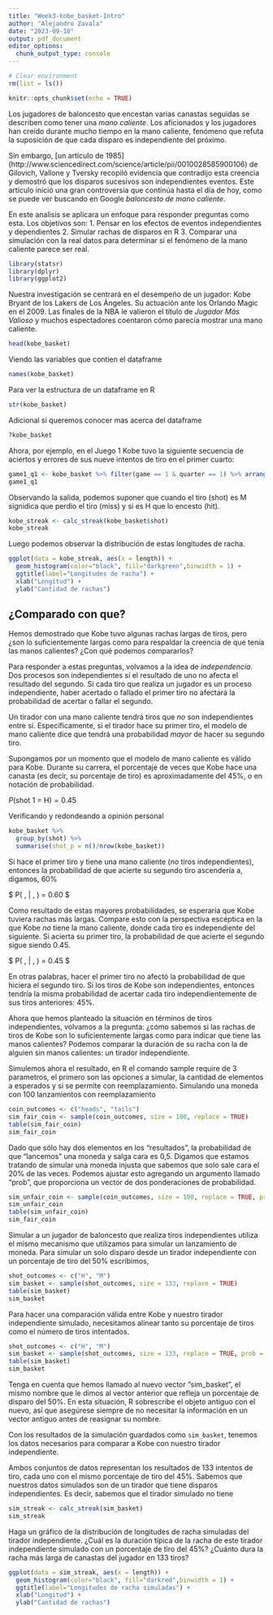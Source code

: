 ```yaml
---
title: "Week3-kobe_basket-Intro"
author: "Alejandro Zavala"
date: "2023-09-10"
output: pdf_document
editor_options: 
  chunk_output_type: console
---
```


```r
# Clear environment
rm(list = ls())

knitr::opts_chunk$set(echo = TRUE)
```

Los jugadores de baloncesto que encestan varias canastas seguidas se describen como tener una *mano caliente*. Los aficionados y los jugadores han creído durante mucho tiempo en la mano caliente, fenómeno que refuta la suposición de que cada disparo es independiente del próximo. 

Sin embargo, [un artículo de 1985] (http://www.sciencedirect.com/science/article/pii/0010028585900106) de Gilovich, Vallone y Tversky recopiló evidencia que contradijo esta creencia y demostró que los disparos sucesivos son independientes
eventos. Este artículo inició una gran controversia que continúa hasta el día de hoy, como se puede
ver buscando en Google *baloncesto de mano caliente*.

En este analisis se aplicara un enfoque para responder preguntas como esta. Los objetivos son:
1. Pensar en los efectos de eventos independientes y dependientes
2. Simular rachas de disparos en R
3. Comparar una simulación con la real datos para determinar si el fenómeno de la mano caliente parece ser real.

```r
library(statsr)
library(dplyr)
library(ggplot2)
```

Nuestra investigación se centrará en el desempeño de un jugador: Kobe Bryant de los Lakers de Los Ángeles. Su actuación ante los Orlando Magic en el 2009.
Las finales de la NBA le valieron el título de *Jugador Más Valioso* y muchos espectadores coentaron cómo parecía mostrar una mano caliente.

```r
head(kobe_basket)
```

Viendo las variables que contien el dataframe

```r
names(kobe_basket)
```

Para ver la estructura de un dataframe en R

```r
str(kobe_basket)
```

Adicional si queremos conocer mas acerca del dataframe

```r
?kobe_basket
```

Ahora, por ejemplo, en el Juego 1 Kobe tuvo la siguiente secuencia de aciertos y errores de
sus nueve intentos de tiro en el primer cuarto:

```r
game1_q1 <- kobe_basket %>% filter(game == 1 & quarter == 1) %>% arrange(time)
game1_q1
```

Observando la salida, podemos suponer que cuando el tiro (shot) es M signidica que perdio el tiro (miss) y si es H que lo encesto (hit).


```r
kobe_streak <- calc_streak(kobe_basket$shot)
kobe_streak
```

Luego podemos observar la distribución de estas longitudes de racha.

```r
ggplot(data = kobe_streak, aes(x = length)) +
  geom_histogram(color="black", fill="darkgreen",binwidth = 1) +
  ggtitle(label="Longitudes de racha") +
  xlab("Longitud") +
  ylab("Cantidad de rachas")
```

## ¿Comparado con que?

Hemos demostrado que Kobe tuvo algunas rachas largas de tiros, pero ¿son lo suficientemente largas como para respaldar la creencia de que tenía las manos calientes? ¿Con qué podemos compararlos?

Para responder a estas preguntas, volvamos a la idea de *independencia*. Dos procesos son independientes si el resultado de uno no afecta el resultado del segundo. Si cada tiro que realiza un jugador es un proceso independiente, haber acertado o fallado el primer tiro no afectará la probabilidad de acertar o fallar el segundo.

Un tirador con una mano caliente tendrá tiros que *no* son independientes entre sí. Específicamente, si el tirador hace su primer tiro, el modelo de mano caliente dice que tendrá una probabilidad *mayor* de hacer su segundo tiro.

Supongamos por un momento que el modelo de mano caliente es válido para Kobe. Durante su carrera, el porcentaje de veces que Kobe hace una canasta (es decir, su porcentaje de tiro) es aproximadamente del 45%, o en notación de probabilidad.

$P(\textrm{shot 1 = H}) = 0.45$

Verificando y redondeando a opinión personal

```r
kobe_basket %>% 
  group_by(shot) %>%
  summarise(shot_p = n()/nrow(kobe_basket))
```

Si hace el primer tiro y tiene una mano caliente (*no* tiros independientes), entonces la probabilidad de que acierte su segundo tiro ascendería a, digamos, 60%

$ P(\textrm{shot 2 = H} \, | \, \textrm{shot 1 = H}) = 0.60 $

Como resultado de estas mayores probabilidades, se esperaría que Kobe tuviera rachas más largas. Compare esto con la perspectiva escéptica en la que Kobe *no* tiene la mano caliente, donde cada tiro es independiente del siguiente. Si acierta su primer tiro, la probabilidad de que acierte el segundo sigue siendo 0.45.

$ P(\textrm{shot 2 = H} \, | \, \textrm{shot 1 = H}) = 0.45 $

En otras palabras, hacer el primer tiro no afectó la probabilidad de que hiciera el segundo tiro. Si los tiros de Kobe son independientes, entonces tendría la misma probabilidad de acertar cada tiro independientemente de sus tiros anteriores: 45%.

Ahora que hemos planteado la situación en términos de tiros independientes, volvamos a la pregunta: ¿cómo sabemos si las rachas de tiros de Kobe son lo suficientemente largas como para indicar que tiene las manos calientes? Podemos comparar la duración de su racha con la de alguien sin manos calientes: un tirador independiente.

Simulemos ahora el resultado, en R el comando sample require de 3 parametros, el primero son las opciones a simular, la cantidad de elementos a esperados y si se permite con reemplazamiento. Simulando una moneda con 100 lanzamientos con reemplazamiento 

```r
coin_outcomes <- c("heads", "tails")
sim_fair_coin <- sample(coin_outcomes, size = 100, replace = TRUE)
table(sim_fair_coin)
sim_fair_coin
```

Dado que sólo hay dos elementos en los "resultados", la probabilidad de que "lancemos" una moneda y salga cara es 0,5. Digamos que estamos tratando de simular una moneda injusta que sabemos que solo sale cara el 20% de las veces. Podemos ajustar esto agregando un argumento llamado "prob", que proporciona un vector de dos ponderaciones de probabilidad.

```r
sim_unfair_coin <- sample(coin_outcomes, size = 100, replace = TRUE, prob = c(0.2, 0.8))
sim_unfair_coin
table(sim_unfair_coin)
sim_fair_coin

```

Simular a un jugador de baloncesto que realiza tiros independientes utiliza el mismo mecanismo que utilizamos para simular un lanzamiento de moneda. Para simular un solo disparo desde un
tirador independiente con un porcentaje de tiro del 50% escribimos,

```r
shot_outcomes <- c("H", "M")
sim_basket <- sample(shot_outcomes, size = 133, replace = TRUE)
table(sim_basket)
sim_basket
```

Para hacer una comparación válida entre Kobe y nuestro tirador independiente simulado, necesitamos alinear tanto su porcentaje de tiros como el número de tiros intentados.

```r
shot_outcomes <- c("H", "M")
sim_basket <- sample(shot_outcomes, size = 133, replace = TRUE, prob = c(0.45, 0.55))
table(sim_basket)
sim_basket
```


Tenga en cuenta que hemos llamado al nuevo vector "sim_basket", el mismo nombre que le dimos al vector anterior que refleja un porcentaje de disparo del 50%. En esta situación, R sobrescribe el objeto antiguo con el nuevo, así que asegúrese siempre de no necesitar la información en un vector antiguo antes de reasignar su nombre.

Con los resultados de la simulación guardados como `sim_basket`, tenemos los datos necesarios para comparar a Kobe con nuestro tirador independiente.

Ambos conjuntos de datos representan los resultados de 133 intentos de tiro, cada uno con el mismo porcentaje de tiro del 45%. Sabemos que nuestros datos simulados son de un tirador que tiene disparos independientes. Es decir, sabemos que el tirador simulado no tiene


```r
sim_streak <- calc_streak(sim_basket)
sim_streak
```

Haga un gráfico de la distribución de longitudes de racha simuladas del tirador independiente. ¿Cuál es la duración típica de la racha de este tirador independiente simulado con un porcentaje de tiro del 45%? ¿Cuánto dura la racha más larga de canastas del jugador en 133 tiros?


```r
ggplot(data = sim_streak, aes(x = length)) +
  geom_histogram(color="black", fill="darkred",binwidth = 1) +
  ggtitle(label="Longitudes de racha simuladas") +
  xlab("Longitud") +
  ylab("Cantidad de rachas")
```
